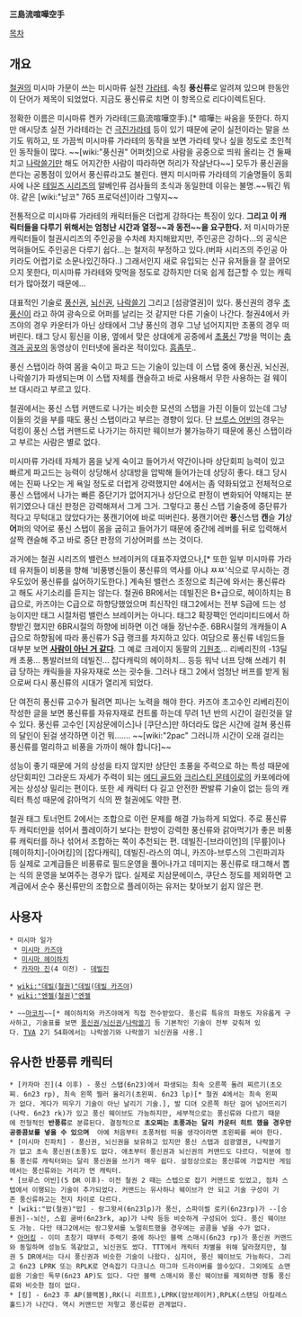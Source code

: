 '''三島流喧嘩空手'''

[[목차]]

== 개요 ==
[[철권]]의 미시마 가문이 쓰는 미시마류 실전 [[가라테]]. 속칭 '''풍신류'''로 알려져 있으며 한동안 이 단어가 제목이 되었었다. 지금도 풍신류로 치면 이 항목으로 리다이렉트된다.

정확한 이름은 미시마류 켄카 가라테(三島流喧嘩空手).[* 喧嘩는 싸움을 뜻한다. 하지만 애시당초 실전 가라테라는 건 [[극진가라테]] 등이 있기 때문에 굳이 실전이라는 말을 쓰기도 뭐하고, 또 가끔씩 미시마류 가라테의 동작을 보면 가라테 맞나 싶을 정도로 초인적인 동작들이 많다. ~~[wiki:"풍신권" 어퍼컷]으로 사람을 공중으로 띄워 올리는 건 둘째치고 [[나락쓸기]]만 해도 어지간한 사람이 따라하면 허리가 작살난다~~] 모두가 풍신권을 쓴다는 공통점이 있어서 풍신류라고도 불린다. 왠지 미시마류 가라테의 기술명들이 동회사에 나온 [[테일즈 시리즈]]의 알베인류 검사들의 초식과 동일한데 이유는 불명.~~뭐긴 뭐야. 같은 [wiki:"남코" 765 프로덕션]이라 그렇지~~

전통적으로 미시마류 가라테의 캐릭터들은 더럽게 강하다는 특징이 있다. '''그리고 이 캐릭터들을 다루기 위해서는 엄청난 시간과 열정~~과 동전~~을 요구한다.''' 저 미시마가문 캐릭터들이 철권시리즈의 주인공을 수차례 차지해왔지만, 주인공은 강하다...의 공식은 먹혀들어도 주인공은 다루기 쉽다...는 철저히 부정하고 있다.(버파 시리즈의 주인공 아키라도 어렵기로 소문나있긴하다..) 그래서인지 새로 유입되는 신규 유저들을 잘 끌어모으지 못한다, 미시마류 가라테와 맞먹을 정도로 강하지만 더욱 쉽게 접근할 수 있는 캐릭터가 많아졌기 때문에...

대표적인 기술로 [[풍신권]], [[뇌신권]], [[나락쓸기]] 그리고 [섬광열권]이 있다.
풍신권의 경우 [[초풍신]]이 라고 하여 광속으로 어퍼를 날리는 것 같지만 다른 기술이 나간다. 철권4에서 카즈야의 경우 카운터가 아닌 상태에서 그냥 풍신의 경우 그냥 넘어지지만 초풍의 경우 떠버린다. 태그 당시 횡신을 이용, 옆에서 맞은 상대에게 공중에서 [[초풍신]] 7방을 먹이는 [[충격과 공포]]의 동영상이 인터넷에 올라온 적이있다. [[흠좀무]]..

풍신 스탭이라 하여 몸을 숙이고 파고 드는 기술이 있는데 이 스탭 중에 풍신권, 뇌신권, 나락쓸기가 파생되는며 이 스탭 자체를 캔슬하고 바로 사용해서 무한 사용하는 걸 웨이브 대시라고 부르고 있다.

철권에서는 풍신 스탭 커맨드로 나가는 비슷한 모션의 스탭을 가진 이들이 있는데 그냥 이들의 것을 부를 때도 풍신 스탭이라고 부르는 경향이 있다. 단 [[브루스 어빈]]의 경우는 덕킹이 풍신 스탭 커맨드로 나가기는 하지만 웨이브가 불가능하기 때문에 풍신 스탭이라고 부르는 사람은 별로 없다.

미시마류 가라테 자체가 몸을 낮게 숙이고 들어가서 약간이나마 상단회피 능력이 있고 빠르게 파고드는 능력이 상당해서 상대방을 압박해 들어가는데 상당히 좋다. 태그 당시에는 진짜 나오는 게 욕일 정도로 더럽게 강력했지만 4에서는 좀 약화되었고 전체적으로 풍신 스탭에서 나가는 빠른 중단기가 없어지거나 상단으로 판정이 변화되어 약해지는 분위기였으나 대신 판정은 강력해져서 그게 그거. 그렇다고 풍신 스탭 기술중에 중단류가 적다고 무턱대고 앉았다가는 풍캔기어에 바로 떠버린다. 풍캔기어란 '''풍'''신스탭 '''캔'''슬 '''기'''상 '''어'''퍼의 약어로 풍신 스탭이 몸을 굽히고 들어가기 때문에 중간에 레버를 뒤로 입력해서 살짝 캔슬해 주고 바로 중단 판정의 기상어퍼를 쓰는 것이다.

과거에는 철권 시리즈의 밸런스 브레이커의 대표주자였으나,[* 또한 일부 미시마류 가라테 유저들이 비풍을 향해 '비풍병신들이 풍신류의 역사를 아냐 ㅉㅉ'식으로 무시하는 경우도있어 풍신류를 싫어하기도한다.] 계속된 밸런스 조정으로 최근에 와서는 풍신류라고 해도 사기소리를 듣지는 않는다. 철권6 BR에서는 데빌진은 B+급으로, 헤이하치는 B급으로, 카즈야는 C급으로 하향당했었으며 최신작인 태그2에서는 전부 S급에 드는 성능이지만 태그 시절처럼 밸런스 브레이커는 아니다. 태그2 확장팩인 언리미티드에서 하향받긴 했지만 6BR시절의 하향에 비하면 이건 애들 장난수준. 6BR시절의 개캐들이 A급으로 하향됨에 따라 풍신류가 S급 랭크를 차지하고 있다.
여담으로 풍신류 네임드들 대부분 보면 '''[[인간임을 포기했다|사람이 아닌 거 같다]]'''. 그 예로 크레이지 동팔의 [[기원초]]... 리베리진의 -13딜캐 초풍...  통발러브의 데빌진... 잡다캐릭의 헤이하치... 등등 워낙 너프 당해 쓰레기 취급 당하는 캐릭들을 자유자재로 쓰는 굇수들. 그러나 태그 2에서 엄청난 버프를 받게 됨으로써 다시 풍신류의 시대가 열리게 되었다. 

단 여전히 풍신류 고수가 될려면 피나는 노력을 해야 한다. 카즈야 초고수인 리베리진이 작성한 글을 보면 풍신류를 자유자재로 컨트롤 하는데 무려 1년 반의 시간이 걸린것을 알 수 있다. 풍신류 고수인 [지삼문에이스]나 [쿠단스]만 하더라도 많은 시간에 걸쳐 풍신류의 달인이 된걸 생각하면 이건 뭐....... ~~[wiki:"2pac" 그러니까 시간이 오래 걸리는 풍신류를 멀리하고 비풍을 가까이 해야 합니다]~~

성능이 좋기 때문에 거의 상성을 타지 않지만 상단인 초풍을 주력으로 하는 특성 때문에 상단회피인 그라운드 자세가 주력이 되는 [[에디 골드]]와 [[크리스티 몬테이로]]의 카포에라에게는 상성상 밀리는 편이다. 또한 세 캐릭터 다 길고 안전한 짠발류 기술이 없는 등의 캐릭터 특성 때문에 갉아먹기 식의 짠 철권에도 약한 편. 

철권 태그 토너먼트 2에서는 조합으로 이런 문제를 해결 가능하게 되었다. 주로 풍신류 두 캐릭터만을 섞어서 플레이하기 보다는 한방이 강력한 풍신류와 갉아먹기가 좋은 비풍류 캐릭터를 하나 섞어서 조합하는 쪽이 추천되는 편. 데빌진-[브라이언]의 [무릎]이나 [헤이하치]-[아머킹]의 [잡다캐릭], 데빌진-라스의 여니, 카즈야-브루스의 그린파괴자 등 실제로 고계급들은 비풍류로 필드운영을 풀어나가고 데미지는 풍신류로 태그해서 뽑는 식의 운영을 보여주는 경우가 많다. 실제로 지삼문에이스, 쿠단스 정도를 제외하면 고계급에서 순수 풍신류만의 조합으로 플레이하는 유저는 찾아보기 쉽지 않은 편.

== 사용자 ==
 * 미시마 일가
  * [[미시마 카즈야]]
  * [[미시마 헤이하치]]
  * [[카자마 진]](4 이전) - [[데빌진]]

 * [[wiki:"데빌(철권)"데빌]]([[데빌 카즈야]])
 * [[wiki:"엔젤(철권)"엔젤]]

 * ~~[[푸치돌#s-4.8|마코치]]~~[* 헤이하치와 카즈야에게 직접 전수받았다. 풍신류 특유의 파동도 자유롭게 구사하고, 기술표를 보면 [[풍신권]]/[[뇌신권]]/[[나락쓸기]] 등 기본적인 기술이 전부 갖춰져 있다. [[TVA]] 2기 54화에서는 나락쓸기와 나락쓸기 뇌신권을 사용.]

== 유사한 반풍류 캐릭터 ==
 * [카자마 진](4 이후) - 풍신 스탭(6n23)에서 파생되는 최속 오른쪽 돌려 찌르기(초오찌. 6n23 rp), 최속 왼쪽 찔러 올리기(초왼찌. 6n23 lp)[* 철권 4에서는 최속 왼찌가 없다. 게다가 띄우기 기술이 아닌 날리기 기술.], 발 디뎌 오른쪽 하단 걸어 넘어뜨리기(나락. 6n23 rk)가 있고 풍신 웨이브도 가능하지만, 세부적으로는 풍신류와 다르기 때문에 전형적인 '''반풍류'''로 분류된다. 결정적으로 '''초오찌는 초풍과는 달리 카운터 히트 했을 경우만 공중콤보를 넣을 수 있으며'''  아예 처음부터 초풍처럼 띄울 생각이라면 초왼찌를 써야 한다.
 * [미시마 진파치] - 풍신권, 뇌신권을 보유하고 있지만 풍신 스탭과 섬광열권, 나락쓸기가 없고 초속 풍신권(초풍)도 없다. 애초부터 풍신권과 뇌신권의 커맨드도 다르다. 덕분에 정통 풍신류 캐릭터와는 달리 풍신권을 쓰기가 매우 쉽다. 설정상으로는 풍신류에 가깝지만 게임에서는 풍신류와는 거리가 먼 캐릭터.
 * [브루스 어빈](5 DR 이후)- 이전 철권 2 때는 스텝으로 잡기 커맨드로 있었고, 점차 스텝에서 이행되는 기술이 추가되었다. 커맨드는 유사하나 웨이브가 안 되고 기술 구성이 기존 풍신류하고는 천지 차이로 다르다.
 * [wiki:"밥(철권)"밥] - 랑그왓셔(6n23lp)가 풍신, 스파이럴 로키(6n23rp)가 --[승룡권]--뇌신, 스윕 쿰바(6n23rk, ap)가 나락 등등 비슷하게 구성되어 있다. 풍신 웨이브도 가능. 다만 태그2에서는 랑그왓셔를 노멀히트했을 경우에는 공콤을 넣을 수가 없다. 
 * [[아머킹]] - 이미 초창기 때부터 주력기 중에 하나인 블랙 스매시(6n23 rp)가 풍신권 커맨드와 동일하며 성능도 똑같았고, 뇌신권도 썼다. TTT에서 캐릭터 차별을 위해 달라졌지만, 철권 5 DR에서는 다시 풍신권과 비슷한 기술이 나왔다. 심지어, 풍신 웨이브도 가능하다. 그리고 6n23 LPRK 또는 RPLK로 연속잡기 다크니스 마그마 드라이버를 쓸수있다. 그외에도 쇼맨쉽용 기술인 독무(6n23 AP)도 있다. 다만 블랙 스매시와 풍신 웨이브를 제외하면 정통 풍신류와 비슷한 점이 없다.
 * [킹] - 6n23 후 AP(블랙봄),RK(니 리프트),LPRK(암브레이커),RPLK(스탠딩 아킬레스홀드)가 나간다. 역시 커맨드만 저렇고 풍신류완 관계없다.

